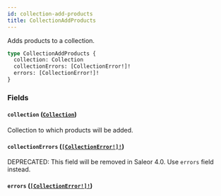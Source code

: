 ```yaml
---
id: collection-add-products
title: CollectionAddProducts
---
```


Adds products to a collection.

```graphql
type CollectionAddProducts {
  collection: Collection
  collectionErrors: [CollectionError!]!
  errors: [CollectionError!]!
}
```

### Fields

#### `collection` ([`Collection`](/developer/api-reference/objects/collection))

Collection to which products will be added.

#### `collectionErrors` ([`[CollectionError!]!`](/developer/api-reference/objects/collection-error))

<span class="badge badge--warning">DEPRECATED: This field will be removed in Saleor 4.0. Use `errors` field instead.</span>

#### `errors` ([`[CollectionError!]!`](/developer/api-reference/objects/collection-error))
